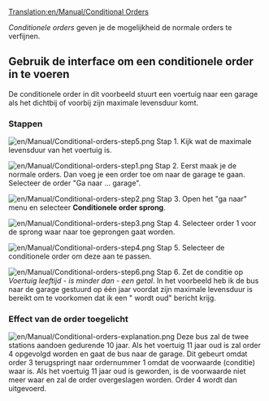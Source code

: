 [[Translation:en/Manual/Conditional Orders]]
{{nl/Vertaling|en/Manual/Conditional Orders|0}}
{{nl/Manual/Tutorial/Tutorial}}{{nl/Manual/Inhoudsopgave}}

''Conditionele orders'' geven je de mogelijkheid de normale orders te verfijnen.

== Gebruik de interface om een conditionele order in te voeren ==

De conditionele order in dit voorbeeld stuurt een voertuig naar een garage als het dichtbij of voorbij zijn maximale levensduur komt.
===Stappen===
[[File:en/Manual/Conditional-orders-step5.png|left]]
Stap 1.
Kijk wat de maximale levensduur van het voertuig is.

[[File:en/Manual/Conditional-orders-step1.png|left]]
Stap 2.
Eerst maak je de normale orders. Dan voeg je een order toe om naar de garage te gaan. Selecteer de order "Ga naar ... garage".

[[File:en/Manual/Conditional-orders-step2.png|left]]
Stap 3.
Open het "ga naar" menu en selecteer '''Conditionele order sprong'''.

[[File:en/Manual/Conditional-orders-step3.png|left]]
Stap 4.
Selecteer order 1 voor de sprong waar naar toe geprongen gaat worden.

[[File:en/Manual/Conditional-orders-step4.png|left]]
Stap 5.
Selecteer de conditionele order om deze aan te passen.


[[File:en/Manual/Conditional-orders-step6.png|left]]
Stap 6.
Zet de conditie op ''Voertuig leeftijd'' - ''is minder dan'' - ''een getal''. In het voorbeeld heb ik de bus naar de garage gestuurd op één jaar voordat zijn maximale levensduur is bereikt om te voorkomen dat ik een "<Voertuig> wordt oud" bericht krijg.
<br clear="all" />

===Effect van de order toegelicht===
[[File:en/Manual/Conditional-orders-explanation.png|left]]
Deze bus zal de twee stations aandoen gedurende 10 jaar. Als het voertuig 11 jaar oud is zal order 4 opgevolgd worden en gaat de bus naar de garage.
Dit gebeurt omdat order 3 terugspringt naar ordernummer 1 omdat de voorwaarde (conditie) waar is. Als het voertuig 11 jaar oud is geworden, is de voorwaarde niet meer waar en zal de order overgeslagen worden. Order 4 wordt dan uitgevoerd.